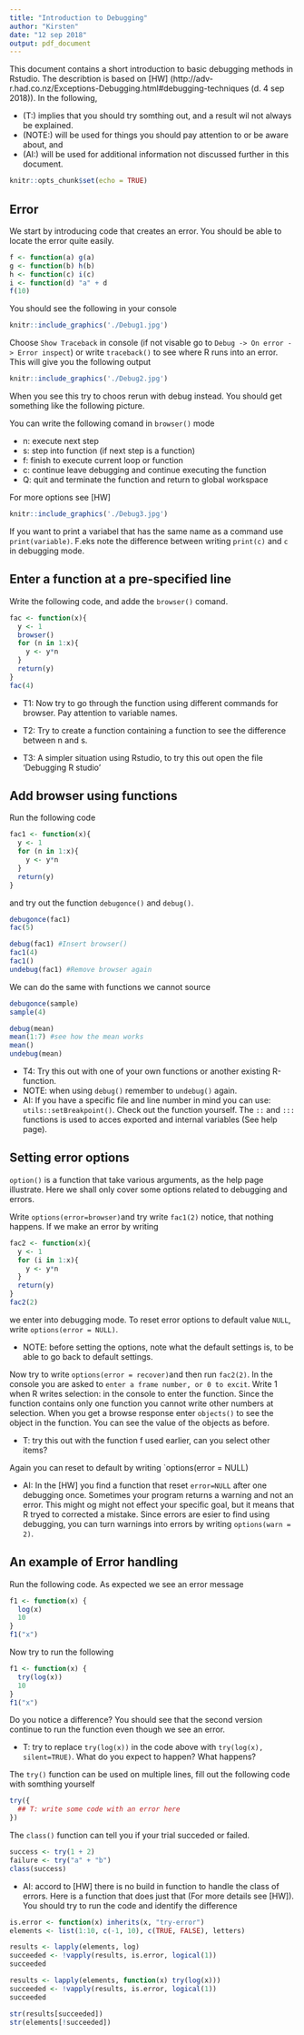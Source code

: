 ```yaml
---
title: "Introduction to Debugging"
author: "Kirsten"
date: "12 sep 2018"
output: pdf_document
---
```

This document contains a short introduction to basic debugging methods in Rstudio. The describtion is based on [HW] (http://adv-r.had.co.nz/Exceptions-Debugging.html#debugging-techniques (d. 4 sep 2018)). In the following,

- (T:) implies that you should try somthing out, and a result wil not always be explained.
- (NOTE:) will be used for things you should pay attention to or be aware about, and
- (AI:) will be used for additional information not discussed further in this document.
```r
knitr::opts_chunk$set(echo = TRUE)
```

## Error
We start by introducing code that creates an error. You should be able to locate the error quite easily.

```r
f <- function(a) g(a)
g <- function(b) h(b)
h <- function(c) i(c)
i <- function(d) "a" + d 
f(10)
```

You should see the following in your console 

```r
knitr::include_graphics('./Debug1.jpg')
```

Choose `Show Traceback` in console (if not visable go to `Debug -> On error -> Error inspect`) or write `traceback()` to see where R runs into an error.
This will give you the following output
```r
knitr::include_graphics('./Debug2.jpg')
```

When you see this try to choos rerun with debug instead. You should get something like the following picture.

You can write the following comand in `browser()` mode

- n: execute next step
- s: step into function (if next step is a function)
- f: finish to execute current loop or function
- c: continue leave debugging and continue executing the function
- Q: quit and terminate the function and return to global workspace

For more options see [HW]
```r
knitr::include_graphics('./Debug3.jpg')
```

If you want to print a variabel that has the same name as a command use `print(variable)`. F.eks note the difference between writing `print(c)` and `c` in debugging mode.


## Enter a function at a pre-specified line

Write the following code, and adde the `browser()` comand.
```r
fac <- function(x){
  y <- 1
  browser()
  for (n in 1:x){
    y <- y*n
  }
  return(y)
}
fac(4)
```

- T1: Now try to go through the function using different commands for browser. Pay attention to variable names.

- T2: Try to create a function containing a function to see the difference between n and s.

- T3: A simpler situation using Rstudio, to try this out open the file 'Debugging R studio' 

## Add browser using functions
Run the following code
```R
fac1 <- function(x){
  y <- 1
  for (n in 1:x){
    y <- y*n
  }
  return(y)
}
```

and try out the function `debugonce()` and `debug()`.

```R
debugonce(fac1)
fac(5)

debug(fac1) #Insert browser()
fac1(4)
fac1()
undebug(fac1) #Remove browser again
```

We can do the same with functions we cannot source
```R
debugonce(sample)
sample(4)

debug(mean)
mean(1:7) #see how the mean works
mean()
undebug(mean)
```

- T4: Try this out with one of your own functions or another existing R-function.
- NOTE: when using `debug()` remember to `undebug()` again. 
- AI: If you have a specific file and line number in mind you can use: `utils::setBreakpoint()`. Check out the function yourself. The `::` and `:::` functions is used to acces exported and internal variables (See help page).

## Setting error options
`option()` is a function that take various arguments, as the help page illustrate. Here we shall only cover some options related to debugging and errors.

Write `options(error=browser)`and try write `fac1(2)` notice, that nothing happens. If we make an error by writing 
```R
fac2 <- function(x){
  y <- 1
  for (i in 1:x){
    y <- y*n
  }
  return(y)
}
fac2(2)
```
we enter into debugging mode. To reset error options to default value `NULL`, write `options(error = NULL)`.

 - NOTE: before setting the options, note what the default settings is, to be able to go back to default settings.

Now try to write `options(error = recover)`and then run `fac2(2)`. In the console you are asked to `enter a frame number, or 0 to excit`. Write 1 when R writes selection: in the console to enter the function. Since the function contains only one function you cannot write other numbers at selection.
When you get a browse response enter `objects()` to see the object in the function. You can see the value of the objects as before.

- T: try this out with the function f used earlier, can you select other items?

Again you can reset to default by writing `options(error = NULL)

 - AI: In the [HW] you find a function that reset `error=NULL` after one debugging once. Sometimes your program returns a warning and not an error. This might og might not effect your specific goal, but it means that R tryed to corrected a mistake. Since errors are esier to find using debugging, you can turn warnings into errors by writing `options(warn = 2)`.


## An example of Error handling
Run the following code. As expected we see an error message
```R
f1 <- function(x) {
  log(x)
  10
}
f1("x")
```

Now try to run the following

```R
f1 <- function(x) {
  try(log(x))
  10
}
f1("x")
```
Do you notice a difference? You should see that the second version continue to run the function even though we see an error.

- T: try to replace `try(log(x))` in the code above with `try(log(x), silent=TRUE)`. What do you expect to happen? What happens?

The `try()` function can be used on multiple lines, fill out the following code with somthing yourself
```R
try({
  ## T: write some code with an error here  
})
```
The `class()` function can tell you if your trial succeded or failed.
```R
success <- try(1 + 2)
failure <- try("a" + "b")
class(success)
```

- AI: accord to [HW] there is no build in function to handle the class of errors. Here is a function that does just that (For more details see [HW]). You should try to run the code and identify the difference
```R
is.error <- function(x) inherits(x, "try-error")
elements <- list(1:10, c(-1, 10), c(TRUE, FALSE), letters)

results <- lapply(elements, log)
succeeded <- !vapply(results, is.error, logical(1))
succeeded

results <- lapply(elements, function(x) try(log(x)))
succeeded <- !vapply(results, is.error, logical(1))
succeeded

str(results[succeeded])
str(elements[!succeeded])
```
